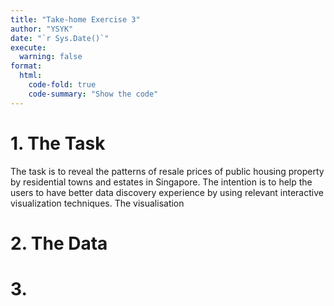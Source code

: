 ```yaml
---
title: "Take-home Exercise 3"
author: "YSYK"
date: "`r Sys.Date()`"
execute: 
  warning: false
format:
  html:
    code-fold: true
    code-summary: "Show the code"
---
```


# 1. The Task

The task is to reveal the patterns of resale prices of public housing property by residential towns and estates in Singapore. The intention is to help the users to have better data discovery experience by using relevant interactive visualization techniques. The visualisation

# 2. The Data

# 3.
